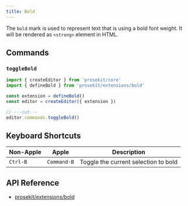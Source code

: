 ```yaml
---
title: Bold
---
```



The `bold` mark is used to represent text that is using a bold font weight. It will be rendered as `<strong>` element in HTML.

<Demo story="bold" />

## Commands

### `toggleBold`

```ts twoslash
import { createEditor } from 'prosekit/core'
import { defineBold } from 'prosekit/extensions/bold'

const extension = defineBold()
const editor = createEditor({ extension })

// ---cut---
editor.commands.toggleBold()
```

## Keyboard Shortcuts

| Non-Apple | Apple       | Description                          |
| --------- | ----------- | ------------------------------------ |
| `Ctrl-B`  | `Command-B` | Toggle the current selection to bold |

## API Reference

- [prosekit/extensions/bold](/references/extensions/bold)
